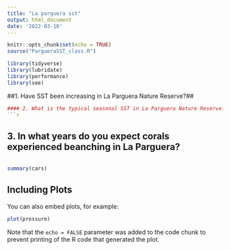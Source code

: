 ```yaml
---
title: "La parguera sst"
output: html_document
date: '2022-03-10'
---
```


```r
knitr::opts_chunk$set(echo = TRUE)
source("PargueraSST_class.R")

library(tidyverse)
library(lubridate)
library(performance)
library(see)
```
##1. Have SST been increasing in La Parguera Nature Reserve?##
```r
#### 2. What is the typical seasonal SST in La Parguera Nature Reserve?#
```r
```
## 3. In what years do you expect corals experienced beanching in La Parguera?
```r
```




```r
summary(cars)
```

## Including Plots

You can also embed plots, for example:

```r



plot(pressure)
```

Note that the `echo = FALSE` parameter was added to the code chunk to prevent printing of the R code that generated the plot.
